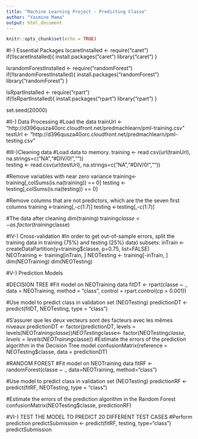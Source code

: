 ---
title: "Machine Learning Project - Predicting Classe"
author: "Yasmine Mama"
output: html_document
---

```{r setup, include=FALSE}
knitr::opts_chunk$set(echo = TRUE)

```  
#I-) Essential Packages
IscaretInstalled <- require("caret")
if(!IscaretInstalled){
    install.packages("caret")
    library("caret")
    }

IsrandomForestInstalled <- require("randomForest")
if(!IsrandomForestInstalled){
    install.packages("randomForest")
    library("randomForest")
    }

IsRpartInstalled <- require("rpart")        
if(!IsRpartInstalled){
    install.packages("rpart")
    library("rpart")
    }


set.seed(20000)

#II-) Data Processing
#Load the data
trainUrl <- "http://d396qusza40orc.cloudfront.net/predmachlearn/pml-training.csv"   
testUrl <- "http://d396qusza40orc.cloudfront.net/predmachlearn/pml-testing.csv" 

#III-)Cleaning data 
#Load data to memory.
training <- read.csv(url(trainUrl), na.strings=c("NA","#DIV/0!",""))  
testing <- read.csv(url(testUrl), na.strings=c("NA","#DIV/0!",""))

#Remove variables with near zero variance
training<-training[,colSums(is.na(training)) == 0]
testing <-testing[,colSums(is.na(testing)) == 0]

#Remove columns that are not predictors, which are the the seven first columns
training   <-training[,-c(1:7)]
testing <-testing[,-c(1:7)]

#The data after cleaning
dim(training)
training$classe <- as.factor(training$classe)

#IV-) Cross-validation
#In order to get out-of-sample errors, split the training data in training (75%) and testing (25%) data) subsets:
inTrain <- createDataPartition(y=training$classe, p=0.75, list=FALSE)    
NEOTraining <- training[inTrain, ]
NEOTesting <- training[-inTrain, ]  
dim(NEOTraining)
dim(NEOTesting) 

#V-) Prediction Models

#DECISION TREE
#Fit model on NEOTraining data
fitDT <- rpart(classe ~ ., data = NEOTraining, method = "class", control = rpart.control(cp = 0.001))

#Use model to predict class in validation set (NEOTesting)
predictionDT <- predict(fitDT, NEOTesting, type = "class")

#S'assurer que les deux vecteurs sont des facteurs avec les mêmes niveaux
predictionDT <- factor(predictionDT, levels = levels(NEOTraining$classe))
NEOTesting$classe<- factor(NEOTesting$classe, levels = levels(NEOTraining$classe))
#Estimate the errors of the prediction algorithm in the Decision Tree model
confusionMatrix(reference = NEOTesting$classe, data = predictionDT)

#RANDOM FOREST
#Fit model on NEOTraining data
fitRF <- randomForest(classe ~ ., data=NEOTraining, method="class")

#Use model to predict class in validation set (NEOTesting)
predictionRF <- predict(fitRF, NEOTesting, type = "class")

#Estimate the errors of the prediction algorithm in the Random Forest
confusionMatrix(NEOTesting$classe, predictionRF)

#VI-) TEST THE MODEL TO PREDICT 20 DIFFERENT TEST CASES
#Perform prediction
predictSubmission <- predict(fitRF, testing, type="class")
predictSubmission